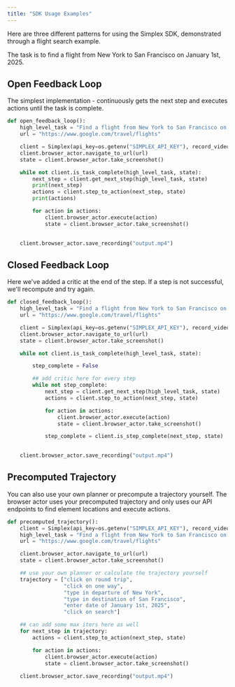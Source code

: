 ```yaml
---
title: "SDK Usage Examples"
---
```


Here are three different patterns for using the Simplex SDK, demonstrated through a flight search example.

The task is to find a flight from New York to San Francisco on January 1st, 2025.

## Open Feedback Loop

The simplest implementation - continuously gets the next step and executes actions until the task is complete.

```python
def open_feedback_loop():
    high_level_task = "Find a flight from New York to San Francisco on January 1st, 2025"
    url = "https://www.google.com/travel/flights"

    client = Simplex(api_key=os.getenv("SIMPLEX_API_KEY"), record_video=True)
    client.browser_actor.navigate_to_url(url)
    state = client.browser_actor.take_screenshot()

    while not client.is_task_complete(high_level_task, state):
        next_step = client.get_next_step(high_level_task, state)
        print(next_step)
        actions = client.step_to_action(next_step, state)
        print(actions)

        for action in actions:
            client.browser_actor.execute(action)
            state = client.browser_actor.take_screenshot()

        
    client.browser_actor.save_recording("output.mp4")
```

## Closed Feedback Loop
Here we've added a critic at the end of the step. If a step is not successful, we'll recompute and try again. 

```python
def closed_feedback_loop():
    high_level_task = "Find a flight from New York to San Francisco on January 1st, 2025"
    url = "https://www.google.com/travel/flights"

    client = Simplex(api_key=os.getenv("SIMPLEX_API_KEY"), record_video=True)
    client.browser_actor.navigate_to_url(url)
    state = client.browser_actor.take_screenshot()

    while not client.is_task_complete(high_level_task, state):

        step_complete = False

        ## add critic here for every step
        while not step_complete:
            next_step = client.get_next_step(high_level_task, state)
            actions = client.step_to_action(next_step, state)

            for action in actions:
                client.browser_actor.execute(action)
                state = client.browser_actor.take_screenshot()

            step_complete = client.is_step_complete(next_step, state)

        
    client.browser_actor.save_recording("output.mp4")
``` 


## Precomputed Trajectory
You can also use your own planner or precompute a trajectory yourself. The browser actor uses your precomputed trajectory 
and only uses our API endpoints to find element locations and execute actions.

```python
def precomputed_trajectory():
    client = Simplex(api_key=os.getenv("SIMPLEX_API_KEY"), record_video=True)
    high_level_task = "Find a flight from New York to San Francisco on January 1st, 2025"
    url = "https://www.google.com/travel/flights"

    client.browser_actor.navigate_to_url(url)
    state = client.browser_actor.take_screenshot()

    ## use your own planner or calculate the trajectory yourself
    trajectory = ["click on round trip", 
                  "click on one way", 
                  "type in departure of New York", 
                  "type in destination of San Francisco", 
                  "enter date of January 1st, 2025", 
                  "click on search"]

    ## can add some max iters here as well
    for next_step in trajectory:
        actions = client.step_to_action(next_step, state)

        for action in actions:
            client.browser_actor.execute(action)
            state = client.browser_actor.take_screenshot()
        
    client.browser_actor.save_recording("output.mp4")
```



